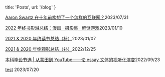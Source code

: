 
  title: 'Posts',
  url: '/blog'
}




[Aaron Swartz 在十年前构想了一个怎样的互联网？](https://book.douban.com/review/15346854/)<time>2023/07/31</time>   

[2022 年终书影游总结：漫画 · 摄影集 · 解谜游戏](https://www.douban.com/note/843527200/?_i=6310720m3pr6cw)<time>2023/01/10</time>   

[2021 & 2020 年终读书总结（补）](https://www.douban.com/note/843391348/?_i=6310718m3pr6cw)<time>2023/01/07</time>   

[2021 & 2020 年终观影总结（补）](https://www.douban.com/note/842766550/?_i=6310496m3pr6cw)<time>2022/12/25</time>   

[本科毕设节选 | 从蒙田到 YouTube——论 essay 文体的视听化演变](https://book.douban.com/review/14665287/)<time>2022/09/23</time>   

[test](/posts/hello-world) <time>2023/07/20</time>   
